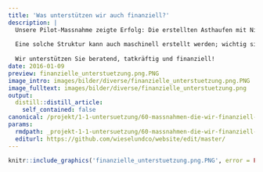 ```yaml
---
title: 'Was unterstützen wir auch finanziell?'
description: |
  Unsere Pilot-Massnahme zeigte Erfolg: Die erstellten Asthaufen mit Nistkammer wurden sogleich vom Iltis und dem Hermelin regelmässig besucht! 
  
  Eine solche Struktur kann auch maschinell erstellt werden; wichtig sind letztlich Schutz, Trockenheit und beständiger Hohlraum! Für die kommenden Jahre wollen wir die nützlichen Kleinraubiere mit fünf ausgewählten Massnahmen-Typen fördern. Können solche Elemente auf ihrem Land realisiert werden? 
  
  Wir unterstützen Sie beratend, tatkräftig und finanziell! 
date: 2016-01-09
preview: finanzielle_unterstuetzung.png.PNG
image_intro: images/bilder/diverse/finanzielle_unterstuetzung.png.PNG
image_fulltext: images/bilder/diverse/finanzielle_unterstuetzung.png
output:
  distill::distill_article:
    self_contained: false
canonical: /projekt/1-1-untersuetzung/60-massnahmen-die-wir-finanziell-unterstuetzen
params:
  rmdpath: _projekt-1-1-untersuetzung/60-massnahmen-die-wir-finanziell-unterst/60-massnahmen-die-wir-finanziell-unterst.Rmd
  editurl: https://github.com/wieselundco/website/edit/master/
---
```



```r
knitr::include_graphics('finanzielle_unterstuetzung.png.PNG', error = FALSE) #images/bilder/diverse/finanzielle_unterstuetzung.png
```



```r



```

<!--http://wieselundco.ch/projekt/1-1-untersuetzung/60-massnahmen-die-wir-finanziell-unterstuetzen-->
